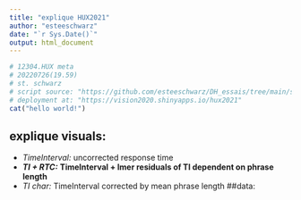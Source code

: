 ```yaml
---
title: "explique HUX2021"
author: "esteeschwarz"
date: "`r Sys.Date()`"
output: html_document
---
```

```r
# 12304.HUX meta
# 20220726(19.59)
# st. schwarz
# script source: "https://github.com/esteeschwarz/DH_essais/tree/main/sections/hux2021"
# deployment at: "https://vision2020.shinyapps.io/hux2021"
cat("hello world!")
```
## explique visuals:
- *TimeInterval:* uncorrected response time
- ***TI + RTC:*** **TimeInterval + lmer residuals of TI dependent on phrase length**
- *TI char:* TimeInterval corrected by mean phrase length
##data:
